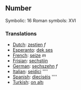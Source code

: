 ==Number==

Symbolic: 16
Roman symbols: XVI

===Translations===

*[[Dutch]]: [[zestien]] ''f''
*[[Esperanto]]: [[dek ses]]
*[[French]]: [[seize]] ''m''
*[[Frisian]]: [[sechstjin]]
*[[German]]: [[sechszehn]] ''f''
*[[Italian]]: [[seidici]] ''''
*[[Spanish]]: [[dieciséis]] ''''
*[[Turkish]]: [[on altı]]